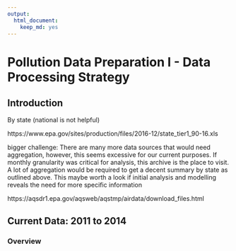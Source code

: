 ```yaml
---
output:
  html_document:
    keep_md: yes
---
```

# Pollution Data Preparation I - Data Processing Strategy

## Introduction

By state (national is not helpful)

https://www.epa.gov/sites/production/files/2016-12/state_tier1_90-16.xls


bigger challenge: There are many more data sources that would need aggregation, however, this seems excessive for our current purposes. If monthly granularity was critical for analysis, this archive is the place to visit. A lot of aggregation would be required to get a decent summary by state as outlined above. This maybe worth a look if initial analysis and modelling reveals the need for more specific information

https://aqsdr1.epa.gov/aqsweb/aqstmp/airdata/download_files.html

## Current Data: 2011 to 2014

### Overview